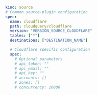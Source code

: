 ```yaml copy
kind: source
# Common source-plugin configuration
spec:
  name: cloudflare
  path: cloudquery/cloudflare
  version: "VERSION_SOURCE_CLOUDFLARE"
  tables: ["*"]
  destinations: ["DESTINATION_NAME"]

  # Cloudflare specific configuration
  spec:
    # Optional parameters
    # api_token: ""
    # api_email: ""
    # api_key: ""
    # accounts: []
    # zones: []
    # concurrency: 10000
```
